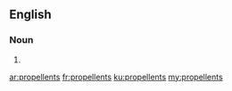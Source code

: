 ==English==

===Noun===
{{head|en|plural}}

# {{plural of|propellent|lang=en}}

[[ar:propellents]]
[[fr:propellents]]
[[ku:propellents]]
[[my:propellents]]